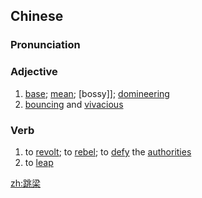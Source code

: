 ==Chinese==
{{zh-forms|t2=跳樑|s=跳梁}}

===Pronunciation===
{{zh-pron
|m=tiàoliáng
|mn=qz,xm:thiàu-niû/zz:thiàu-niô/qz:thiàu-liông
|cat=a,v
}}

===Adjective===
{{zh-adj}}

# [[base]]; [[mean]]; [bossy]]; [[domineering]]
# [[bouncing]] and [[vivacious]]

===Verb===
{{zh-verb}}

# to [[revolt]]; to [[rebel]]; to [[defy]] the [[authority|authorities]]
# to [[leap]]

[[zh:跳梁]]